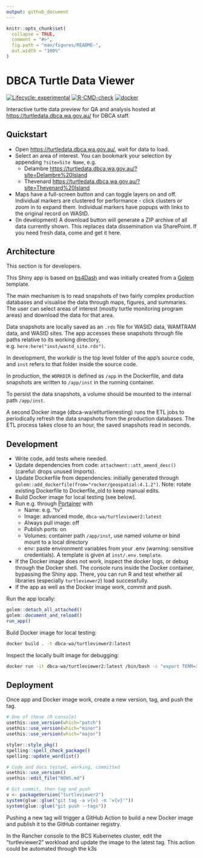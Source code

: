```yaml
---
output: github_document
---
```


<!-- README.md is generated from README.Rmd. Please edit that file -->

```r
knitr::opts_chunk$set(
  collapse = TRUE,
  comment = "#>",
  fig.path = "man/figures/README-",
  out.width = "100%"
)
```

# DBCA Turtle Data Viewer

<!-- badges: start -->
[![Lifecycle: experimental](https://img.shields.io/badge/lifecycle-experimental-orange.svg)](https://lifecycle.r-lib.org/articles/stages.html#experimental)
[![R-CMD-check](https://github.com/dbca-wa/turtleviewer2/workflows/R-CMD-check/badge.svg)](https://github.com/dbca-wa/turtleviewer2/actions)
[![docker](https://github.com/dbca-wa/turtleviewer2/workflows/docker/badge.svg)](https://github.com/dbca-wa/turtleviewer2/actions)
<!-- badges: end -->

Interactive turtle data preview for QA and analysis hosted at 
<https://turtledata.dbca.wa.gov.au/> for DBCA staff.

## Quickstart
* Open <https://turtledata.dbca.wa.gov.au/>, wait for data to load.
* Select an area of interest. 
  You can bookmark your selection by appending `?site=Site Name`, e.g. 
  * Delambre <https://turtledata.dbca.wa.gov.au/?site=Delambre%20Island>
  * Thevenard <https://turtledata.dbca.wa.gov.au/?site=Thevenard%20Island>
* Maps have a full-screen button and can toggle layers on and off. Individual 
  markers are clustered for performance - click clusters or zoom in to expand them.
  Individual markers have popups with links to the original record on WAStD.
* (In development) A download button will generate a ZIP archive of all data
  currently shown. This replaces data dissemination via SharePoint.
  If you need fresh data, come and get it here.

## Architecture
This section is for developers.

This Shiny app is based on [bs4Dash](https://rinterface.github.io/bs4Dash/index.html) 
and was initially created from a [Golem](https://thinkr-open.github.io/golem/) template.

The main mechanism is to read snapshots of two fairly complex production databases
and visualise the data through maps, figures, and summaries.
The user can select areas of interest (mostly turtle monitoring program areas)
and download the data for that area.

Data snapshots are locally saved as an `.rds` file for WAStD data, WAMTRAM data, 
and WAStD sites. 
The app accesses these snapshots through file paths relative to its working directory, e.g. `here:here("inst/wastd_site.rds")`.

In development, the workdir is the top level folder of the app's source code, 
and `inst` refers to that folder inside the source code.

In production, the `WORKDIR` is defined as `/app` in the Dockerfile, and 
data snapshots are written to `/app/inst` in the running container.

To persist the data snapshots, a volume should be mounted to the internal path
`/app/inst`.

A second Docker image (dbca-wa/etlturtlenesting) runs the ETL jobs to 
periodically refresh the data snapshots from the production databases.
The ETL process takes close to an hour, the saved snapshots read in seconds.

## Development
* Write code, add tests where needed.
* Update dependencies from code: `attachment::att_amend_desc()` 
  (careful: drops unused Imports).
* Update Dockerfile from dependencies: initially generated through
  `golem::add_dockerfile(from="rocker/geospatial:4.1.2")`.
  Note: rotate existing Dockerfile to Dockerfile_old to keep manual edits.
* Build Docker image for local testing (see below).
* Run e.g. through [Portainer](https://www.portainer.io) with 
  * Name: e.g. "tv"
  * Image: advanced mode, `dbca-wa/turtleviewer2:latest`
  * Always pull image: off
  * Publish ports: on
  * Volumes: container path `/app/inst`, use named volume or bind mount to a local
    directory
  * env: paste environment variables from your .env (warning: sensitive credentials).
    A template is given at `inst/.env.template`.
* If the Docker image does not work, inspect the docker logs, 
  or debug through the Docker shell.
  The console runs inside the Docker container, bypassing the Shiny app.
  There, you can run R and test whether all libraries (especially `turtleviewer2`)
  load successfully.
* If the app as well as the Docker image work, commit and push.

Run the app locally:

```r
golem::detach_all_attached()
golem::document_and_reload()
run_app()
```

Build Docker image for local testing:

```bash
docker build . -t dbca-wa/turtleviewer2:latest
```

Inspect the locally built image for debugging:
```bash
docker run -it dbca-wa/turtleviewer2:latest /bin/bash -c "export TERM=xterm; exec bash"
```

## Deployment
Once app and Docker image work, create a new version, tag, and push the tag.

```r
# One of these (R console)
usethis::use_version(which="patch")
usethis::use_version(which="minor")
usethis::use_version(which="major")

styler::style_pkg()
spelling::spell_check_package()
spelling::update_wordlist()

# Code and docs tested, working, committed
usethis::use_version()
usethis::edit_file("NEWS.md")

# Git commit, then tag and push
v <- packageVersion("turtleviewer2")
system(glue::glue("git tag -a v{v} -m 'v{v}'"))
system(glue::glue("git push --tags"))
```

Pushing a new tag will trigger a GitHub Action to build a new 
Docker image and publish it to the GitHub container registry.

In the Rancher console to the BCS Kubernetes cluster, 
edit the "turtleviewer2" workload and update the image to the latest tag.
This action could be automated through the k3s
